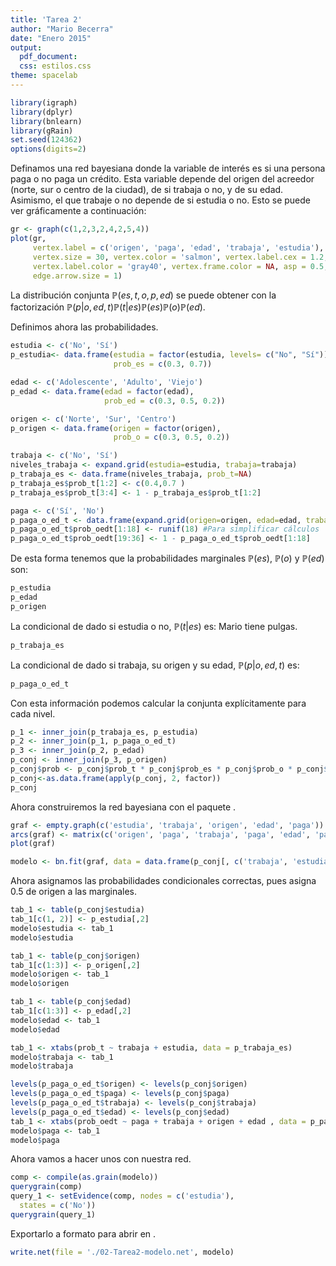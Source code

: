 ```yaml
---
title: 'Tarea 2'
author: "Mario Becerra"
date: "Enero 2015"
output:
  pdf_document:
  css: estilos.css
theme: spacelab
---
```

  
```r

library(igraph)
library(dplyr)
library(bnlearn)
library(gRain)
set.seed(124362)
options(digits=2)
```

Definamos una red bayesiana donde la variable de interés es si una persona paga o no paga un crédito. Esta variable depende del origen del acreedor (norte, sur o centro de la ciudad), de si trabaja o no, y de su edad. Asimismo, el que trabaje o no depende de si estudia o no. Esto se puede ver gráficamente a continuación:

```r
gr <- graph(c(1,2,3,2,4,2,5,4))
plot(gr,
     vertex.label = c('origen', 'paga', 'edad', 'trabaja', 'estudia'), 
     vertex.size = 30, vertex.color = 'salmon', vertex.label.cex = 1.2,
     vertex.label.color = 'gray40', vertex.frame.color = NA, asp = 0.5, 
     edge.arrow.size = 1)
```

La distribución conjunta $\mathbb{P}(es, t, o, p, ed)$ se puede obtener con la factorización $\mathbb{P}(p \vert o, ed, t) \mathbb{P}(t \vert es) \mathbb{P}(es) \mathbb{P}(o) \mathbb{P}(ed)$.

Definimos ahora las probabilidades.

```r
estudia <- c('No', 'Sí')
p_estudia<- data.frame(estudia = factor(estudia, levels= c("No", "Sí")), 
                       prob_es = c(0.3, 0.7))

edad <- c('Adolescente', 'Adulto', 'Viejo')
p_edad <- data.frame(edad = factor(edad), 
                     prob_ed = c(0.3, 0.5, 0.2))

origen <- c('Norte', 'Sur', 'Centro')
p_origen <- data.frame(origen = factor(origen), 
                       prob_o = c(0.3, 0.5, 0.2))

trabaja <- c('No', 'Sí')
niveles_trabaja <- expand.grid(estudia=estudia, trabaja=trabaja)
p_trabaja_es <- data.frame(niveles_trabaja, prob_t=NA)
p_trabaja_es$prob_t[1:2] <- c(0.4,0.7 )
p_trabaja_es$prob_t[3:4] <- 1 - p_trabaja_es$prob_t[1:2]

paga <- c('Sí', 'No')
p_paga_o_ed_t <- data.frame(expand.grid(origen=origen, edad=edad, trabaja=trabaja, paga=paga), prob_oedt=NA)
p_paga_o_ed_t$prob_oedt[1:18] <- runif(18) #Para simplificar cálculos
p_paga_o_ed_t$prob_oedt[19:36] <- 1 - p_paga_o_ed_t$prob_oedt[1:18]
```

De esta forma tenemos que la probabilidades marginales  $\mathbb{P}(es)$, $\mathbb{P}(o)$ y $\mathbb{P}(ed)$ son:

```r
p_estudia
p_edad
p_origen
```

La condicional de \textit{trabaja} dado si estudia o no, $\mathbb{P}(t \vert es)$ es:
Mario tiene pulgas.
```r
p_trabaja_es
```

La condicional de \textit{paga} dado si trabaja, su origen y su edad, $\mathbb{P}(p \vert o, ed, t)$ es:
```r
p_paga_o_ed_t
```

Con esta información podemos calcular la conjunta explícitamente para cada nivel.
```r
p_1 <- inner_join(p_trabaja_es, p_estudia)
p_2 <- inner_join(p_1, p_paga_o_ed_t)
p_3 <- inner_join(p_2, p_edad)
p_conj <- inner_join(p_3, p_origen)
p_conj$prob <- p_conj$prob_t * p_conj$prob_es * p_conj$prob_o * p_conj$prob_oedt * p_conj$prob_ed
p_conj<-as.data.frame(apply(p_conj, 2, factor))
p_conj
```

Ahora construiremos la red bayesiana con el paquete \textbf{bn\_learn}.

```r
graf <- empty.graph(c('estudia', 'trabaja', 'origen', 'edad', 'paga'))
arcs(graf) <- matrix(c('origen', 'paga', 'trabaja', 'paga', 'edad', 'paga', 'estudia', 'trabaja'), ncol = 2, byrow = T)
plot(graf)

modelo <- bn.fit(graf, data = data.frame(p_conj[, c('trabaja', 'estudia', 'paga', 'edad', 'origen')]))
```

Ahora asignamos las probabilidades condicionales correctas, pues \textbf{bn\_learn} asigna $0.5$ de origen a las marginales.

```r
tab_1 <- table(p_conj$estudia)
tab_1[c(1, 2)] <- p_estudia[,2]
modelo$estudia <- tab_1
modelo$estudia

tab_1 <- table(p_conj$origen)
tab_1[c(1:3)] <- p_origen[,2]
modelo$origen <- tab_1
modelo$origen

tab_1 <- table(p_conj$edad)
tab_1[c(1:3)] <- p_edad[,2]
modelo$edad <- tab_1
modelo$edad

tab_1 <- xtabs(prob_t ~ trabaja + estudia, data = p_trabaja_es)
modelo$trabaja <- tab_1
modelo$trabaja

levels(p_paga_o_ed_t$origen) <- levels(p_conj$origen)
levels(p_paga_o_ed_t$paga) <- levels(p_conj$paga)
levels(p_paga_o_ed_t$trabaja) <- levels(p_conj$trabaja)
levels(p_paga_o_ed_t$edad) <- levels(p_conj$edad)
tab_1 <- xtabs(prob_oedt ~ paga + trabaja + origen + edad , data = p_paga_o_ed_t)
modelo$paga <- tab_1
modelo$paga
```

Ahora vamos a hacer unos \textit{queries} con nuestra red.

```r
comp <- compile(as.grain(modelo))
querygrain(comp)
query_1 <- setEvidence(comp, nodes = c('estudia'), 
  states = c('No'))
querygrain(query_1)
```

Exportarlo a formato \textit{.net} para abrir en \textit{SAMIAM}.

```r
write.net(file = './02-Tarea2-modelo.net', modelo)
```





